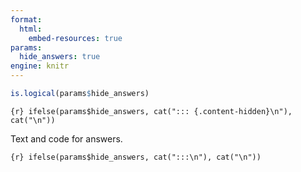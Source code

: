 ```yaml
---
format:
  html:
    embed-resources: true
params:
  hide_answers: true
engine: knitr
---
```


```r
is.logical(params$hide_answers)
```

`{r} ifelse(params$hide_answers, cat("::: {.content-hidden}\n"), cat("\n"))`

Text and code for answers.

`{r} ifelse(params$hide_answers, cat(":::\n"), cat("\n"))`
